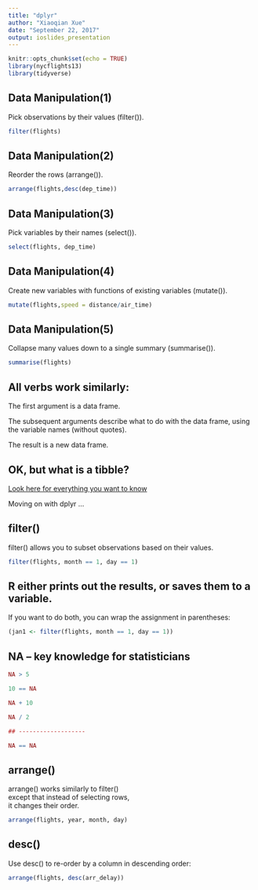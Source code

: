 ```yaml
---
title: "dplyr"
author: "Xiaoqian Xue"
date: "September 22, 2017"
output: ioslides_presentation
---
```


```r
knitr::opts_chunk$set(echo = TRUE)
library(nycflights13)
library(tidyverse)
```

## Data Manipulation(1)
Pick observations by their values (filter()). 
```r
filter(flights)
```

## Data Manipulation(2)
Reorder the rows (arrange()).
```r
arrange(flights,desc(dep_time))
```

## Data Manipulation(3)
Pick variables by their names (select()).  
```r
select(flights, dep_time)
```

## Data Manipulation(4)
Create new variables with functions of existing variables (mutate()).
```r
mutate(flights,speed = distance/air_time)
```

## Data Manipulation(5)
Collapse many values down to a single summary (summarise()).
```r
summarise(flights)
```

## All verbs work similarly:  

The first argument is a data frame.  

The subsequent arguments describe what to do with the data frame, using the variable names (without quotes).  

The result is a new data frame.  

## OK, but what is a tibble?

[Look here for everything you want to know](http://bit.ly/2ffxvfM)  


Moving on with dplyr ...  

## filter()

filter() allows you to subset observations based on their values.

```r
filter(flights, month == 1, day == 1)

```


## R either prints out the results, or saves them to a variable.

If you want to do both, you can wrap the assignment in parentheses:

```r
(jan1 <- filter(flights, month == 1, day == 1))

```

## NA -- key knowledge for statisticians

```r
NA > 5

10 == NA

NA + 10

NA / 2

## -------------------

NA == NA

```

## arrange()

arrange() works similarly to filter()   
except that instead of selecting rows,   
it changes their order.

```r
arrange(flights, year, month, day)
```


## desc()

Use desc() to re-order by a column in descending order:

```r
arrange(flights, desc(arr_delay))
```




